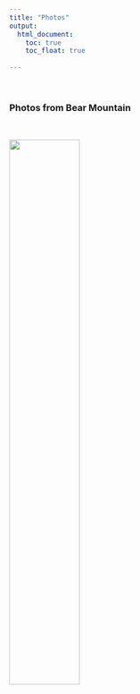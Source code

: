 ```yaml
---
title: "Photos"
output: 
  html_document:
    toc: true
    toc_float: true
    
---
```


\ \par

### Photos from Bear Mountain


\ \par

<img src="images/bearmountain1.jpeg" style="width:50%">














